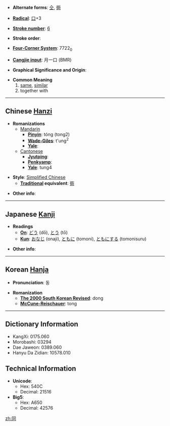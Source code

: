 * '''Alternate forms''': [[仝]], [[衕]]

* '''[[Wiktionary:Chinese radical index| Radical]]''': [[Wiktionary:Chinese radical index 口|口]]+3

* '''[[Wiktionary:Chinese total strokes index|Stroke number]]''': [[Wiktionary:Chinese total strokes index 6|6]]

* '''Stroke order''': 

* '''[[Wiktionary:Chinese four corner index|Four-Corner System]]''': 7722<sub>0</sub>

* '''[[Wiktionary:Chinese Cangjie index|Cangjie input]]''': 月一口 (BMR)

* '''Graphical Significance and Origin''': 

* '''Common Meaning'''
*#[[same]], [[similar]]
*# together with

----

== Chinese [[Hanzi]] ==

* '''Romanizations'''
** [[Mandarin]]
*** '''[[Pinyin]]''': tóng (tong2)
*** '''[[Wade-Giles]]''': t'ung<sup>2</sup>
*** '''[[Yale]]''': 
**[[Cantonese]]
***'''[[Jyutping]]''':
***'''[[Penkyamp]]''': 
***'''[[Yale]]''': tung4

* '''Style''': [[Simplified Chinese]] 
** '''[[Traditional Chinese|Traditional]] equivalent''': [[衕]]

* '''Other info''': 

----

== Japanese [[Kanji]] ==

* '''Readings'''
** '''[[On]]''': [[どう]] (dō), [[とう]] (tō)
** '''[[Kun]]''': [[おなじ]] (onaji), [[ともに]] (tomoni), [[ともにする]] (tomonisuru)

* '''Other info''':  

----

== Korean [[Hanja]] ==

* '''Pronunciation''': 동

* '''Romanization'''
** '''[[The 2000 South Korean Revised Romanization|The 2000 South Korean Revised]]''': dong
** '''[[McCune-Reischauer]]''': tong

----

== Dictionary Information ==

* KangXi: 0175.060
* Morobashi: 03294
* Dae Jaweon: 0389.060
* Hanyu Da Zidian: 10578.010

== Technical Information ==

* '''Unicode''':
** Hex: 540C
** Decimal: 21516
* '''Big5''':
** Hex: A650
** Decimal: 42576

[[zh:同]]